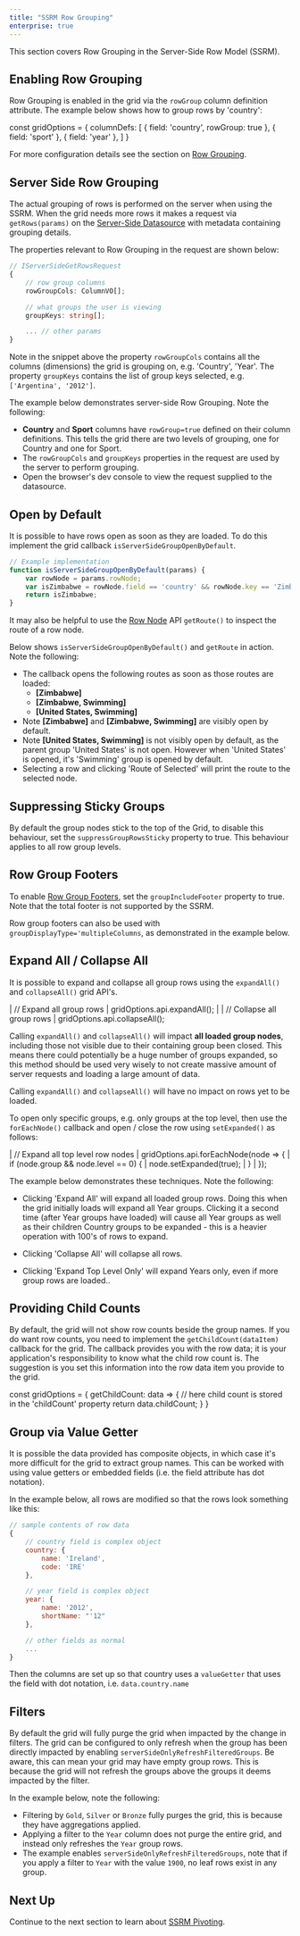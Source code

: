 ```yaml
---
title: "SSRM Row Grouping"
enterprise: true
---
```


This section covers Row Grouping in the Server-Side Row Model (SSRM).

## Enabling Row Grouping

Row Grouping is enabled in the grid via the `rowGroup` column definition attribute.
The example below shows how to group rows by 'country':

<snippet>
const gridOptions = {
    columnDefs: [
        { field: 'country', rowGroup: true },
        { field: 'sport' },
        { field: 'year' },
    ]
}
</snippet>

For more configuration details see the section on [Row Grouping](/grouping/).

## Server Side Row Grouping

The actual grouping of rows is performed on the server when using the SSRM. When the grid needs more rows it makes a 
request via `getRows(params)` on the [Server-Side Datasource](/server-side-model-datasource) with metadata containing 
grouping details.

The properties relevant to Row Grouping in the request are shown below:

```ts
// IServerSideGetRowsRequest
{
    // row group columns
    rowGroupCols: ColumnVO[];

    // what groups the user is viewing
    groupKeys: string[];

    ... // other params
}
```

Note in the snippet above the property `rowGroupCols` contains all the columns (dimensions) the grid is
grouping on, e.g. 'Country', 'Year'. The property `groupKeys` contains the list of group keys selected,
e.g. `['Argentina', '2012']`.

The example below demonstrates server-side Row Grouping. Note the following:

- <b>Country</b> and <b>Sport</b> columns have `rowGroup=true` defined on their column definitions. This tells the grid there are two levels of grouping, one for Country and one for Sport.
- The `rowGroupCols` and `groupKeys` properties in the request are used by the server to perform grouping.
- Open the browser's dev console to view the request supplied to the datasource.

<GridExampleRunner title='Row Grouping' name='row-grouping' type='generated' options='{ "enterprise": true, "exampleHeight": 590, "extras": ["alasql"], "modules": ["serverside", "rowgrouping"] }'></GridExampleRunner>

## Open by Default

It is possible to have rows open as soon as they are loaded. To do this implement the grid callback `isServerSideGroupOpenByDefault`.

<api-documentation source='grid-options/properties.json' section='serverSideRowModel' names='["isServerSideGroupOpenByDefault"]' ></api-documentation>

```js
// Example implementation
function isServerSideGroupOpenByDefault(params) {
    var rowNode = params.rowNode;
    var isZimbabwe = rowNode.field == 'country' && rowNode.key == 'Zimbabwe';
    return isZimbabwe;
}
```

It may also be helpful to use the [Row Node](/row-object/) API `getRoute()` to inspect the route of a row node.

<api-documentation source='row-object/resources/methods.json' section='rowNodeMethods' names='["getRoute"]' ></api-documentation>

Below shows `isServerSideGroupOpenByDefault()` and `getRoute` in action. Note the following:

- The callback opens the following routes as soon as those routes are loaded:
    - **[Zimbabwe]**
    - **[Zimbabwe, Swimming]**
    - **[United States, Swimming]**
- Note **[Zimbabwe]** and **[Zimbabwe, Swimming]** are visibly open by default.
- Note **[United States, Swimming]** is not visibly open by default, as the parent group 'United States' is not open. However when 'United States' is opened, it's 'Swimming' group is opened by default.
- Selecting a row and clicking 'Route of Selected' will print the route to the selected node.

<GridExampleRunner title='Open by Default' name='open-by-default' type='generated' options='{ "enterprise": true, "extras": ["alasql"], "modules": ["serverside"] }'></GridExampleRunner>

## Suppressing Sticky Groups

By default the group nodes stick to the top of the Grid, to disable this behaviour, set the `suppressGroupRowsSticky` property to true. This behaviour applies to all row group levels.

<GridExampleRunner title='Sticky Groups' name='suppress-sticky-groups' type='generated' options='{ "enterprise": true, "extras": ["alasql"], "modules": ["serverside"] }'></GridExampleRunner>

## Row Group Footers

To enable [Row Group Footers](/grouping-footers/), set the `groupIncludeFooter` property to true. Note that the total footer is not supported by the SSRM.

<GridExampleRunner title='Group Footers' name='group-footer' type='generated' options='{ "enterprise": true, "extras": ["alasql"], "modules": ["serverside"] }'></GridExampleRunner>

Row group footers can also be used with `groupDisplayType='multipleColumns`, as demonstrated in the example below.

<GridExampleRunner title='Multiple Group Columns and Footers' name='group-footer-multiple-cols' type='generated' options='{ "enterprise": true, "extras": ["alasql"], "modules": ["serverside"] }'></GridExampleRunner>

## Expand All / Collapse All

It is possible to expand and collapse all group rows using the `expandAll()` and `collapseAll()` grid API's.

<snippet>
| // Expand all group rows
| gridOptions.api.expandAll();
|
| // Collapse all group rows
| gridOptions.api.collapseAll();
</snippet>

Calling `expandAll()` and `collapseAll()` will impact **all loaded group nodes**, including those not visible due to their containing group been closed. This means there could potentially be a huge number of groups expanded, so this method should be used very wisely to not create massive amount of server requests and loading a large amount of data.

Calling `expandAll()` and `collapseAll()` will have no impact on rows yet to be loaded.

To open only specific groups, e.g. only groups at the top level, then use the `forEachNode()` callback and open / close the row using `setExpanded()` as follows:

<snippet>
| // Expand all top level row nodes
| gridOptions.api.forEachNode(node => {
|     if (node.group && node.level == 0) {
|         node.setExpanded(true);
|     }
| });
</snippet>

The example below demonstrates these techniques. Note the following:

- Clicking 'Expand All' will expand all loaded group rows. Doing this when the grid initially loads will expand all Year groups. Clicking it a second time (after Year groups have loaded) will cause all Year groups as well as their children Country groups to be expanded - this is a heavier operation with 100's of rows to expand.

- Clicking 'Collapse All' will collapse all rows.
- Clicking 'Expand Top Level Only' will expand Years only, even if more group rows are loaded..

<GridExampleRunner title='Expand All' name='expand-all' type='generated' options='{ "enterprise": true, "extras": ["alasql"], "modules": ["serverside"] }'></GridExampleRunner>

## Providing Child Counts

By default, the grid will not show row counts beside the group names. If you do want row counts, you need to implement the `getChildCount(dataItem)` callback for the grid. The callback provides you with the row data; it is your application's responsibility to know what the child row count is. The suggestion is you set this information into the row data item you provide to the grid.

<api-documentation source='grid-options/properties.json' section='serverSideRowModel' names='["getChildCount"]' ></api-documentation>

<snippet>
const gridOptions = {
    getChildCount: data => {
        // here child count is stored in the 'childCount' property
        return data.childCount;
    }
}
</snippet>

<GridExampleRunner title='Child Counts' name='child-counts' type='generated' options='{ "enterprise": true, "exampleHeight": 590, "extras": ["alasql"], "modules": ["serverside"] }'></GridExampleRunner>


## Group via Value Getter

It is possible the data provided has composite objects, in which case it's more difficult for the grid to extract group names. This can be worked with using value getters or embedded fields (i.e. the field attribute has dot notation).

In the example below, all rows are modified so that the rows look something like this:

```js
// sample contents of row data
{
    // country field is complex object
    country: {
        name: 'Ireland',
        code: 'IRE'
    },

    // year field is complex object
    year: {
        name: '2012',
        shortName: "'12"
    },

    // other fields as normal
    ...
}
```

Then the columns are set up so that country uses a `valueGetter` that uses the field with dot notation, i.e. `data.country.name`

<GridExampleRunner title='Complex Objects' name='complex-objects' type='generated' options='{ "enterprise": true, "exampleHeight": 590, "extras": ["alasql"], "modules": ["serverside", "rowgrouping"] }'></GridExampleRunner>

## Filters

By default the grid will fully purge the grid when impacted by the change in filters. The grid can be configured to only refresh when the group has been directly impacted by enabling `serverSideOnlyRefreshFilteredGroups`. Be aware, this can mean your grid may have empty group rows. This is because the grid will not refresh the groups above the groups it deems impacted by the filter.

In the example below, note the following:
- Filtering by `Gold`, `Silver` or `Bronze` fully purges the grid, this is because they have aggregations applied.
- Applying a filter to the `Year` column does not purge the entire grid, and instead only refreshes the `Year` group rows.
- The example enables `serverSideOnlyRefreshFilteredGroups`, note that if you apply a filter to `Year` with the value `1900`, no leaf rows exist in any group.

<GridExampleRunner title='Filtering' name='filtering' type='generated' options='{ "enterprise": true, "exampleHeight": 590, "extras": ["alasql"], "modules": ["serverside", "rowgrouping"] }'></GridExampleRunner>

## Next Up

Continue to the next section to learn about [SSRM Pivoting](/server-side-model-pivoting/).
